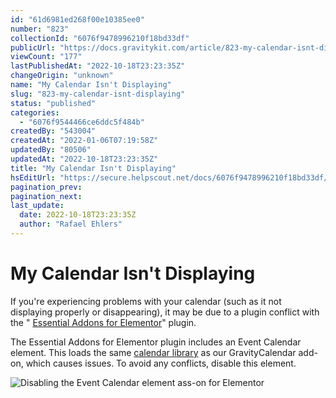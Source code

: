 ```yaml
---
id: "61d6981ed268f00e10385ee0"
number: "823"
collectionId: "6076f9478996210f18bd33df"
publicUrl: "https://docs.gravitykit.com/article/823-my-calendar-isnt-displaying"
viewCount: "177"
lastPublishedAt: "2022-10-18T23:23:35Z"
changeOrigin: "unknown"
name: "My Calendar Isn't Displaying"
slug: "823-my-calendar-isnt-displaying"
status: "published"
categories: 
  - "6076f9544466ce6ddc5f484b"
createdBy: "543004"
createdAt: "2022-01-06T07:19:58Z"
updatedBy: "80506"
updatedAt: "2022-10-18T23:23:35Z"
title: "My Calendar Isn't Displaying"
hsEditUrl: "https://secure.helpscout.net/docs/6076f9478996210f18bd33df/article/61d6981ed268f00e10385ee0"
pagination_prev: 
pagination_next: 
last_update:
  date: 2022-10-18T23:23:35Z
  author: "Rafael Ehlers"
---
```


# My Calendar Isn't Displaying

If you're experiencing problems with your calendar (such as it not displaying properly or disappearing), it may be due to a plugin conflict with the " [Essential Addons for Elementor](<https://essential-addons.com/elementor/ >)" plugin.

The Essential Addons for Elementor plugin includes an Event Calendar element. This loads the same [calendar library](https://fullcalendar.io) as our GravityCalendar add-on, which causes issues. To avoid any conflicts, disable this element.

![Disabling the Event Calendar element ass-on for Elementor](https://s3.amazonaws.com/helpscout.net/docs/assets/54c58489e4b051242988532c/images/61d69846d621685caa715372/file-0RC2oF2XUj.png)